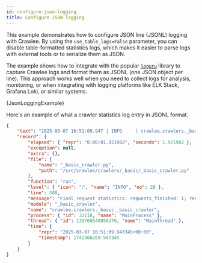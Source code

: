 ```yaml
---
id: configure-json-logging
title: Сonfigure JSON logging
---
```




This example demonstrates how to configure JSON line (JSONL) logging with Crawlee. By using the `use_table_logs=False` parameter, you can disable table-formatted statistics logs, which makes it easier to parse logs with external tools or to serialize them as JSON.

The example shows how to integrate with the popular [`loguru`](https://github.com/delgan/loguru) library to capture Crawlee logs and format them as JSONL (one JSON object per line). This approach works well when you need to collect logs for analysis, monitoring, or when integrating with logging platforms like ELK Stack, Grafana Loki, or similar systems.

<CodeBlock className="language-python">
    {JsonLoggingExample}
</CodeBlock>

Here's an example of what a crawler statistics log entry in JSONL format.

```json
{
    "text": "2025-03-07 16:51:09.947 | INFO     | crawlee.crawlers._basic._basic_crawler:run:580 - Final request statistics: requests_finished: 1; requests_failed: 0; retry_histogram: [1]; request_avg_failed_duration: None; request_avg_finished_duration: 0.795506; requests_finished_per_minute: 73; requests_failed_per_minute: 0; request_total_duration: 0.795506; requests_total: 1; crawler_runtime: 0.818803\n",
    "record": {
        "elapsed": { "repr": "0:00:01.921982", "seconds": 1.921982 },
        "exception": null,
        "extra": {},
        "file": {
            "name": "_basic_crawler.py",
            "path": "/src/crawlee/crawlers/_basic/_basic_crawler.py"
        },
        "function": "run",
        "level": { "icon": "ℹ️", "name": "INFO", "no": 20 },
        "line": 580,
        "message": "Final request statistics: requests_finished: 1; requests_failed: 0; retry_histogram: [1]; request_avg_failed_duration: None; request_avg_finished_duration: 0.795506; requests_finished_per_minute: 73; requests_failed_per_minute: 0; request_total_duration: 0.795506; requests_total: 1; crawler_runtime: 0.818803",
        "module": "_basic_crawler",
        "name": "crawlee.crawlers._basic._basic_crawler",
        "process": { "id": 32118, "name": "MainProcess" },
        "thread": { "id": 139760540858176, "name": "MainThread" },
        "time": {
            "repr": "2025-03-07 16:51:09.947345+00:00",
            "timestamp": 1741366269.947345
        }
    }
}
```
